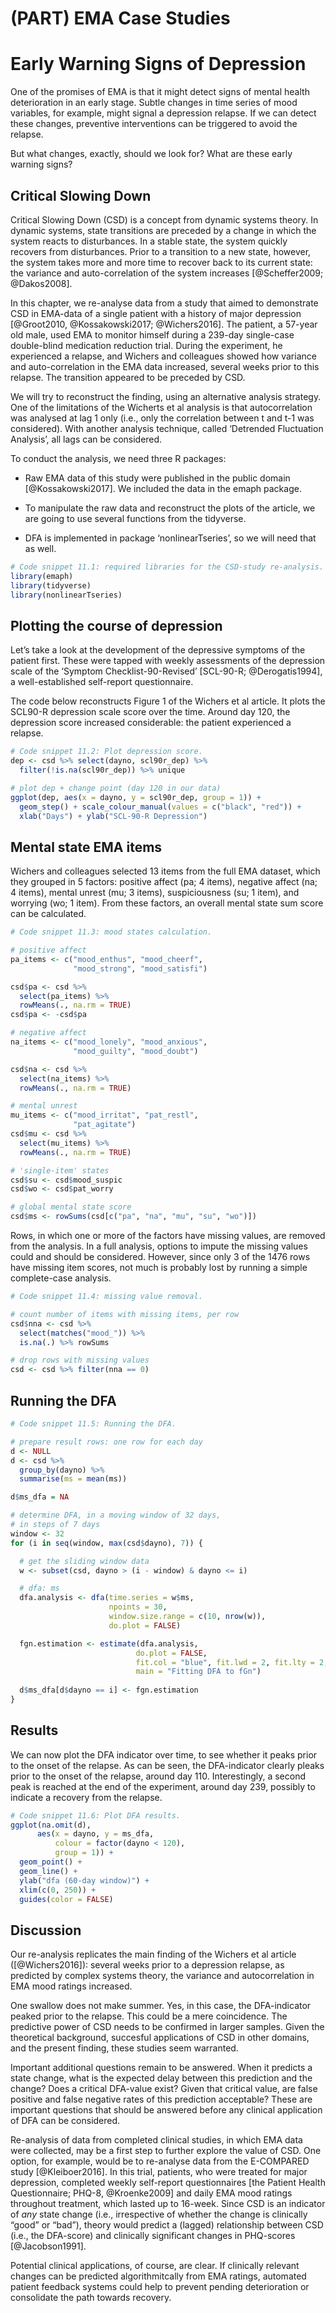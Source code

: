 # (PART) EMA Case Studies {-}

# Early Warning Signs of Depression {#csd}

One of the promises of EMA is that it might detect signs of mental health
deterioration in an early stage. Subtle changes in time series of mood variables,
for example, might signal a depression relapse. If we can detect these
changes, preventive interventions can be triggered to avoid the relapse.

But what changes, exactly, should we look for? What are these early warning
signs?


## Critical Slowing Down

Critical Slowing Down (CSD) is a concept from dynamic systems theory. In
dynamic systems, state transitions are preceded by a change in which the system
reacts to disturbances. In a stable state, the system quickly recovers from
disturbances. Prior to a transition to a new state, however, the system takes
more and more time to recover back to its current state: the variance and auto-correlation of the system increases [@Scheffer2009; @Dakos2008]. 

In this chapter, we re-analyse data from a study that aimed to demonstrate CSD
in EMA-data of a single patient with a history of major depression [@Groot2010,
@Kossakowski2017; @Wichers2016]. The patient, a 57-year old male, used EMA to monitor himself during a 239-day single-case double-blind medication reduction trial. During the experiment, he experienced a relapse, and Wichers and colleagues showed how variance and auto-correlation in the EMA data increased, several weeks prior to this relapse. The transition appeared to be preceded by CSD.

We will try to reconstruct the finding, using an alternative analysis strategy. One of the limitations of the Wicherts et al analysis is that autocorrelation was analysed at lag 1 only (i.e., only the correlation between t and t-1 was considered). With another analysis technique, called 'Detrended Fluctuation Analysis', all lags can be considered. 

To conduct the analysis, we need three R packages: 

- Raw EMA data of this study were published in the public domain
[@Kossakowski2017]. We included the data in the emaph package.

- To manipulate the raw data and reconstruct the plots of the article, we are
going to use several functions from the tidyverse.

- DFA is implemented in package 'nonlinearTseries', so we will need that as well.

```r
# Code snippet 11.1: required libraries for the CSD-study re-analysis.
library(emaph)
library(tidyverse)
library(nonlinearTseries)
```


## Plotting the course of depression 

Let's take a look at the development of the depressive symptoms of the patient first. These were tapped with weekly assessments of the depression scale of the 'Symptom Checklist-90-Revised' [SCL-90-R; @Derogatis1994], a well-established self-report questionnaire.

The code below reconstructs Figure 1 of the Wichers et al article. It plots the SCL90-R depression scale score over the time. Around day 120, the depression score increased considerable: the patient experienced a relapse.

```r
# Code snippet 11.2: Plot depression score.
dep <- csd %>% select(dayno, scl90r_dep) %>%
  filter(!is.na(scl90r_dep)) %>% unique

# plot dep + change point (day 120 in our data)
ggplot(dep, aes(x = dayno, y = scl90r_dep, group = 1)) +
  geom_step() + scale_colour_manual(values = c("black", "red")) +
  xlab("Days") + ylab("SCL-90-R Depression")
```


## Mental state EMA items

Wichers and colleagues selected 13 items from the full EMA dataset, which they grouped in 5 factors: positive affect (pa; 4 items), negative affect (na; 4
items), mental unrest (mu; 3 items), suspiciousness (su; 1 item), and worrying
(wo; 1 item). From these factors, an overall mental state sum score can be calculated.

```r
# Code snippet 11.3: mood states calculation.

# positive affect
pa_items <- c("mood_enthus", "mood_cheerf",
              "mood_strong", "mood_satisfi")

csd$pa <- csd %>%
  select(pa_items) %>%
  rowMeans(., na.rm = TRUE)
csd$pa <- -csd$pa

# negative affect
na_items <- c("mood_lonely", "mood_anxious",
              "mood_guilty", "mood_doubt")

csd$na <- csd %>%
  select(na_items) %>%
  rowMeans(., na.rm = TRUE)

# mental unrest
mu_items <- c("mood_irritat", "pat_restl",
              "pat_agitate")
csd$mu <- csd %>%
  select(mu_items) %>%
  rowMeans(., na.rm = TRUE)

# 'single-item' states
csd$su <- csd$mood_suspic
csd$wo <- csd$pat_worry

# global mental state score
csd$ms <- rowSums(csd[c("pa", "na", "mu", "su", "wo")])
```

Rows, in which one or more of the factors have missing values, are removed from the analysis. In a full analysis, options to impute the missing values could and should be considered. However, since only 3 of the 1476 rows have missing item scores, not much is probably lost by running a simple complete-case analysis.

```r
# Code snippet 11.4: missing value removal.

# count number of items with missing items, per row
csd$nna <- csd %>%
  select(matches("mood_")) %>%
  is.na(.) %>% rowSums

# drop rows with missing values
csd <- csd %>% filter(nna == 0)
```


## Running the DFA

```r
# Code snippet 11.5: Running the DFA.

# prepare result rows: one row for each day
d <- NULL
d <- csd %>% 
  group_by(dayno) %>%
  summarise(ms = mean(ms))

d$ms_dfa = NA

# determine DFA, in a moving window of 32 days,
# in steps of 7 days
window <- 32
for (i in seq(window, max(csd$dayno), 7)) {

  # get the sliding window data
  w <- subset(csd, dayno > (i - window) & dayno <= i)

  # dfa: ms
  dfa.analysis <- dfa(time.series = w$ms,
                      npoints = 30,
                      window.size.range = c(10, nrow(w)),
                      do.plot = FALSE)

  fgn.estimation <- estimate(dfa.analysis,
                            do.plot = FALSE,
                            fit.col = "blue", fit.lwd = 2, fit.lty = 2,
                            main = "Fitting DFA to fGn")
  
  d$ms_dfa[d$dayno == i] <- fgn.estimation
}
```



## Results

We can now plot the DFA indicator over time, to see whether it peaks prior to the onset of the relapse. As can be seen, the DFA-indicator clearly pleaks prior to the onset of the relapse, around day 110. Interestingly, a second peak is reached at the end of the experiment, around day 239, possibly to indicate a recovery from the relapse. 


```r
# Code snippet 11.6: Plot DFA results.
ggplot(na.omit(d),
      aes(x = dayno, y = ms_dfa, 
          colour = factor(dayno < 120), 
          group = 1)) +
  geom_point() +
  geom_line() + 
  ylab("dfa (60-day window)") + 
  xlim(c(0, 250)) + 
  guides(color = FALSE)
```


## Discussion

Our re-analysis replicates the main finding of the Wichers et al article ([@Wichers2016]): several weeks prior to a depression relapse, as predicted by complex systems theory, the variance and autocorrelation in EMA mood ratings increased.

One swallow does not make summer. Yes, in this case, the DFA-indicator peaked prior to the relapse. This could be a mere coincidence. The predictive power of CSD needs to be confirmed in larger samples. Given the theoretical background, succesful applications of CSD in other domains, and the present finding, these studies seem warranted.

Important additional questions remain to be answered. When it predicts a state change, what is the expected delay between this prediction and the change? Does a critical DFA-value exist? Given that critical value, are false positive and false negative rates of this prediction acceptable? These are important questions that should be answered before any clinical application of DFA can be considered.  

Re-analysis of data from completed clinical studies, in which EMA data were collected, may be a first step to further explore the value of CSD. One option, for example, would be to re-analyse data from the E-COMPARED study [@Kleiboer2016]. In this trial, patients, who were treated for major depression, completed weekly self-report questionnaires [the Patient Health Questionnaire; PHQ-8, @Kroenke2009] and daily EMA mood ratings throughout treatment, which lasted up to 16-week. Since CSD is an indicator of *any* state change (i.e., irrespective of whether the change is clinically "good" or "bad"), theory would predict a (lagged) relationship between CSD (i.e., the DFA-score) and clinically significant changes in PHQ-scores [@Jacobson1991].

Potential clinical applications, of course, are clear. If clinically relevant changes can be predicted algorithmitcally from EMA ratings, automated patient feedback systems could help to prevent pending deterioration or consolidate the path towards recovery.    



